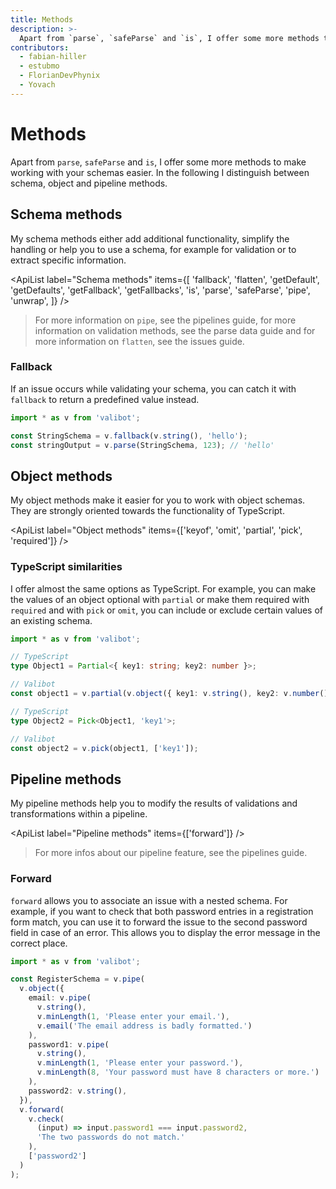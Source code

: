 ```yaml
---
title: Methods
description: >-
  Apart from `parse`, `safeParse` and `is`, I offer some more methods to make working with your schemas easier.
contributors:
  - fabian-hiller
  - estubmo
  - FlorianDevPhynix
  - Yovach
---
```



# Methods

Apart from <Link href="/api/parse/">`parse`</Link>, <Link href="/api/safeParse/">`safeParse`</Link> and <Link href="/api/is/">`is`</Link>, I offer some more methods to make working with your schemas easier. In the following I distinguish between schema, object and pipeline methods.

## Schema methods

My schema methods either add additional functionality, simplify the handling or help you to use a schema, for example for validation or to extract specific information.

<ApiList
  label="Schema methods"
  items={[
    'fallback',
    'flatten',
    'getDefault',
    'getDefaults',
    'getFallback',
    'getFallbacks',
    'is',
    'parse',
    'safeParse',
    'pipe',
    'unwrap',
  ]}
/>

> For more information on <Link href="/api/pipe/">`pipe`</Link>, see the <Link href="/guides/pipelines/">pipelines</Link> guide, for more information on validation methods, see the <Link href="/guides/parse-data/">parse data</Link> guide and for more information on <Link href="/api/flatten/">`flatten`</Link>, see the <Link href="/guides/issues/#formatting">issues</Link> guide.

### Fallback

If an issue occurs while validating your schema, you can catch it with <Link href="/api/fallback/">`fallback`</Link> to return a predefined value instead.

```ts
import * as v from 'valibot';

const StringSchema = v.fallback(v.string(), 'hello');
const stringOutput = v.parse(StringSchema, 123); // 'hello'
```

## Object methods

My object methods make it easier for you to work with object schemas. They are strongly oriented towards the functionality of TypeScript.

<ApiList
  label="Object methods"
  items={['keyof', 'omit', 'partial', 'pick', 'required']}
/>

### TypeScript similarities

I offer almost the same options as TypeScript. For example, you can make the values of an object optional with <Link href="/api/partial/">`partial`</Link> or make them required with <Link href="/api/required/">`required`</Link> and with <Link href="/api/pick/">`pick`</Link> or <Link href="/api/omit/">`omit`</Link>, you can include or exclude certain values of an existing schema.

```ts
import * as v from 'valibot';

// TypeScript
type Object1 = Partial<{ key1: string; key2: number }>;

// Valibot
const object1 = v.partial(v.object({ key1: v.string(), key2: v.number() }));

// TypeScript
type Object2 = Pick<Object1, 'key1'>;

// Valibot
const object2 = v.pick(object1, ['key1']);
```

## Pipeline methods

My pipeline methods help you to modify the results of validations and transformations within a pipeline.

<ApiList label="Pipeline methods" items={['forward']} />

> For more infos about our pipeline feature, see the <Link href="/guides/pipelines/">pipelines</Link> guide.

### Forward

‎<Link href="/api/forward/">`forward`</Link> allows you to associate an issue with a nested schema. For example, if you want to check that both password entries in a registration form match, you can use it to forward the issue to the second password field in case of an error. This allows you to display the error message in the correct place.

```ts
import * as v from 'valibot';

const RegisterSchema = v.pipe(
  v.object({
    email: v.pipe(
      v.string(),
      v.minLength(1, 'Please enter your email.'),
      v.email('The email address is badly formatted.')
    ),
    password1: v.pipe(
      v.string(),
      v.minLength(1, 'Please enter your password.'),
      v.minLength(8, 'Your password must have 8 characters or more.')
    ),
    password2: v.string(),
  }),
  v.forward(
    v.check(
      (input) => input.password1 === input.password2,
      'The two passwords do not match.'
    ),
    ['password2']
  )
);
```
